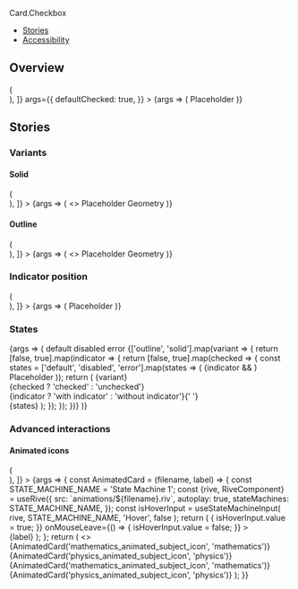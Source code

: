 


<Meta title="Components/Card2/Checkbox" component={Card.Checkbox} />

<PageHeader>Card.Checkbox</PageHeader>

- [Stories](#stories)
- [Accessibility](#accessibility)

## Overview

<Canvas>
  <Story
    name="Default"
    decorators={[
      Story => (
        <div
          style={{
            background: 'var(--gray-30)',
            padding: 64,
            display: 'flex',
            justifyContent: 'space-evenly',
          }}
        >
          <Story />
        </div>
      ),
    ]}
    args={{
      defaultChecked: true,
    }}
  >
    {args => (
      <Card.Checkbox {...args} width="150px" height="150px">
        <Card.CheckboxIndicator slot="top-left" />
        <Flex justifyContent="center" alignItems="center" fullHeight>
          <Text color="text-gray-50" size="xsmall" weight="bold">
            Placeholder
          </Text>
        </Flex>
      </Card.Checkbox>
    )}
  </Story>
</Canvas>

<ArgsTable story="Default" />

## Stories

### Variants

#### Solid

<Canvas>
  <Story
    name="Solid"
    decorators={[
      Story => (
        <div
          style={{
            background: 'var(--gray-30)',
            padding: 64,
            display: 'flex',
            justifyContent: 'space-evenly',
            flexWrap: 'wrap',
            gap: 32,
          }}
        >
          <Story />
        </div>
      ),
    ]}
  >
    {args => (
      <>
        <Card.Checkbox
          {...args}
          width="150px"
          height="150px"
          defaultChecked={true}
        >
          <Card.CheckboxIndicator slot="top-left" />
          <Flex justifyContent="center" alignItems="center" fullHeight>
            <Text color="text-gray-50" size="xsmall" weight="bold">
              Placeholder
            </Text>
          </Flex>
        </Card.Checkbox>
        <Card.Checkbox
          {...args}
          width="150px"
          height="150px"
          defaultChecked={true}
          style={{'--card-background-color': 'var(--indigo-60)'}}
        >
          <Card.CheckboxIndicator slot="top-left" />
          <Flex
            justifyContent="center"
            alignItems="center"
            fullHeight
            direction="column"
            gap="s"
          >
            <SubjectIcon type="geometry" />
            <Text color="text-white" size="small" weight="bold">
              Geometry
            </Text>
          </Flex>
        </Card.Checkbox>
      </>
    )}
  </Story>
</Canvas>

#### Outline

<Canvas>
  <Story
    name="Outline"
    decorators={[
      Story => (
        <div
          style={{
            padding: 64,
            display: 'flex',
            justifyContent: 'space-evenly',
            flexWrap: 'wrap',
            gap: 32,
          }}
        >
          <Story />
        </div>
      ),
    ]}
  >
    {args => (
      <>
        <Card.Checkbox
          {...args}
          width="150px"
          height="150px"
          defaultChecked={true}
        >
          <Card.CheckboxIndicator slot="top-left" />
          <Flex justifyContent="center" alignItems="center" fullHeight>
            <Text color="text-gray-50" size="xsmall" weight="bold">
              Placeholder
            </Text>
          </Flex>
        </Card.Checkbox>
        <Card.Checkbox
          {...args}
          variant="outline"
          width="150px"
          height="150px"
          defaultChecked={true}
        >
          <Card.CheckboxIndicator slot="top-left" />
          <Flex
            justifyContent="center"
            alignItems="center"
            fullHeight
            direction="column"
            gap="s"
          >
            <SubjectIcon type="geometry" />
            <Text color="text-text-black" size="small" weight="bold">
              Geometry
            </Text>
          </Flex>
        </Card.Checkbox>
      </>
    )}
  </Story>
</Canvas>

### Indicator position

<Canvas>
  <Story
    name="Indicator position"
    decorators={[
      Story => (
        <div
          style={{
            background: 'var(--gray-30)',
            padding: 64,
            display: 'flex',
            justifyContent: 'space-evenly',
            flexWrap: 'wrap',
            gap: 32,
          }}
        >
          <Story />
        </div>
      ),
    ]}
  >
    {args => (
      <Card.Checkbox
        {...args}
        width="150px"
        height="150px"
        defaultChecked={true}
      >
        <Card.CheckboxIndicator slot="top-left" />
        <Card.CheckboxIndicator slot="center-left" />
        <Card.CheckboxIndicator slot="bottom-left" />
        <Card.CheckboxIndicator slot="top-right" />
        <Card.CheckboxIndicator slot="center-right" />
        <Card.CheckboxIndicator slot="bottom-right" />
        <Flex justifyContent="center" alignItems="center" fullHeight>
          <Text color="text-gray-50" size="xsmall" weight="bold">
            Placeholder
          </Text>
        </Flex>
      </Card.Checkbox>
    )}
  </Story>
</Canvas>

### States

<Canvas>
  <Story name="States">
    {args => (
      <StoryVariantTable>
        <thead>
          <tr>
            <th />
            <th>
              <Text weight="bold" transform="capitalize" size="medium">
                default
              </Text>
            </th>
            <th>
              <Text weight="bold" transform="capitalize" size="medium">
                disabled
              </Text>
            </th>
            <th>
              <Text weight="bold" transform="capitalize" size="medium">
                error
              </Text>
            </th>
          </tr>
        </thead>
        <tbody>
          {['outline', 'solid'].map(variant => {
            return [false, true].map(indicator => {
              return [false, true].map(checked => {
                const states = ['default', 'disabled', 'error'].map(states => (
                  <td>
                    <Card.Checkbox
                      {...args}
                      variant={variant}
                      width="120px"
                      height="64px"
                      disabled={states === 'disabled'}
                      invalid={states === 'error'}
                      defaultChecked={checked}
                    >
                      {indicator && <Card.CheckboxIndicator slot="top-left" />}
                      <Flex
                        justifyContent="center"
                        alignItems="center"
                        fullHeight
                      >
                        <Text color="text-gray-50" size="xsmall" weight="bold">
                          Placeholder
                        </Text>
                      </Flex>
                    </Card.Checkbox>
                  </td>
                ));
                return (
                  <tr>
                    <td>
                      <Text weight="bold" size="small" transform="capitalize">
                        {variant}
                        <br />
                        {checked ? 'checked' : 'unchecked'}
                        <br />
                        {indicator
                          ? 'with indicator'
                          : 'without indicator'}{' '}
                        <br />
                      </Text>
                    </td>
                    {states}
                  </tr>
                );
              });
            });
          })}
        </tbody>
      </StoryVariantTable>
    )}
  </Story>
</Canvas>

### Advanced interactions

#### Animated icons

<Canvas>
  <Story
    name="Interactions"
    decorators={[
      Story => (
        <div
          style={{
            background: 'var(--indigo-20)',
            padding: 64,
            display: 'flex',
            justifyContent: 'space-evenly',
            flexWrap: 'wrap',
          }}
        >
          <Story />
        </div>
      ),
    ]}
  >
    {args => {
      const AnimatedCard = (filename, label) => {
        const STATE_MACHINE_NAME = 'State Machine 1';
        const {rive, RiveComponent} = useRive({
          src: `animations/${filename}.riv`,
          autoplay: true,
          stateMachines: STATE_MACHINE_NAME,
        });
        const isHoverInput = useStateMachineInput(
          rive,
          STATE_MACHINE_NAME,
          'Hover',
          false
        );
        return (
          <Card.Checkbox
            {...args}
            style={{margin: 16}}
            width="150px"
            height="150px"
            variant="solid"
            onMouseEnter={() => {
              isHoverInput.value = true;
            }}
            onMouseLeave={() => {
              isHoverInput.value = false;
            }}
          >
            <Flex
              justifyContent="center"
              alignItems="center"
              fullHeight
              direction="column"
              gap="m"
            >
              <div style={{width: 64, height: 64}}>
                <RiveComponent />
              </div>
              <Text color="text-text-black" size="small" weight="bold">
                {label}
              </Text>
            </Flex>
          </Card.Checkbox>
        );
      };
      return (
        <>
          {AnimatedCard('mathematics_animated_subject_icon', 'mathematics')}
          {AnimatedCard('physics_animated_subject_icon', 'physics')}
          {AnimatedCard('mathematics_animated_subject_icon', 'mathematics')}
          {AnimatedCard('physics_animated_subject_icon', 'physics')}
        </>
      );
    }}
  </Story>
</Canvas>
